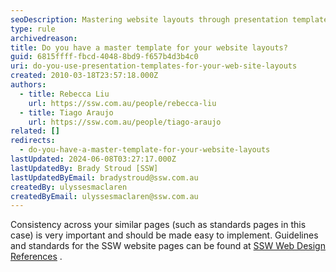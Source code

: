 ```yaml
---
seoDescription: Mastering website layouts through presentation templates enables consistent design across similar pages, streamlining user experience and enhancing overall brand identity.
type: rule
archivedreason:
title: Do you have a master template for your website layouts?
guid: 6815ffff-fbcd-4048-8bd9-f657b4d3b4c0
uri: do-you-use-presentation-templates-for-your-web-site-layouts
created: 2010-03-18T23:57:18.000Z
authors:
  - title: Rebecca Liu
    url: https://ssw.com.au/people/rebecca-liu
  - title: Tiago Araujo
    url: https://ssw.com.au/people/tiago-araujo
related: []
redirects:
  - do-you-have-a-master-template-for-your-website-layouts
lastUpdated: 2024-06-08T03:27:17.000Z
lastUpdatedBy: Brady Stroud [SSW]
lastUpdatedByEmail: bradystroud@ssw.com.au
createdBy: ulyssesmaclaren
createdByEmail: ulyssesmaclaren@ssw.com.au
---
```


Consistency across your similar pages (such as standards pages in this case) is very important and should be made easy to implement.
Guidelines and standards for the SSW website pages can be found at [SSW Web Design References](https://www.ssw.com.au/ssw/company/Web-Reference.aspx) .
